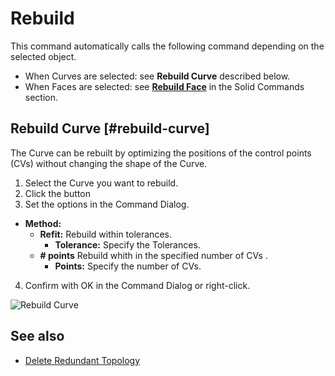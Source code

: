 
# Rebuild

<Reference shortcut="" command="Rebuild" button="Right of Command Bar" />

This command automatically calls the following command depending on the selected object.
  - When Curves are selected: see **Rebuild Curve** described below.
  - When Faces are selected: see [**Rebuild Face**](../solid/rebuild#rebuild-face) in the Solid Commands section.

## Rebuild Curve [#rebuild-curve]

The Curve can be rebuilt by optimizing the positions of the control points (CVs) without changing the shape of the  Curve.

1. Select the  Curve you want to rebuild.
2. Click the button <ButtonIcon type="button-rebuild" />
3. Set the options in the Command Dialog.
  - **Method:**
    - **Refit:** Rebuild within tolerances.
      - **Tolerance:** Specify the Tolerances.
    - **# points** Rebuild whith in the specified number of CVs .
      - **Points:** Specify the number of CVs.
4. Confirm with OK in the Command Dialog or right-click.

![Rebuild Curve](/img/rebuild-curve.gif)

## See also
- [Delete Redundant Topology](./delete-redundant-topology)







